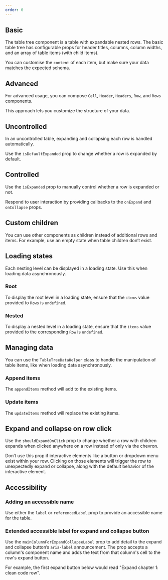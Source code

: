```yaml
---
order: 0
---
```



## Basic

The table tree component is a table with expandable nested rows. The basic table tree has
configurable props for header titles, columns, column widths, and an array of table items (with
child items).

You can customise the `content` of each item, but make sure your data matches the expected schema.

<Example Component={BasicTableTreeExample} packageName="@atlaskit/table-tree" />

## Advanced

For advanced usage, you can compose `Cell`, `Header`, `Headers`, `Row`, and `Rows` components.

This approach lets you customize the structure of your data.

<Example Component={AdvancedTableTreeExample} packageName="@atlaskit/table-tree" />

## Uncontrolled

In an uncontrolled table, expanding and collapsing each row is handled automatically.

Use the `isDefaultExpanded` prop to change whether a row is expanded by default.

<Example Component={UncontrolledTableTreeExample} packageName="@atlaskit/table-tree" />

## Controlled

Use the `isExpanded` prop to manually control whether a row is expanded or not.

Respond to user interaction by providing callbacks to the `onExpand` and `onCollapse` props.

<Example Component={ControlledTableTreeExample} packageName="@atlaskit/table-tree" />

## Custom children

You can use other components as children instead of additional rows and items. For example, use an
empty state when table children don’t exist.

<Example Component={CustomChildTableTreeExample} packageName="@atlaskit/table-tree" />

## Loading states

Each nesting level can be displayed in a loading state. Use this when loading data asynchronously.

### Root

To display the root level in a loading state, ensure that the `items` value provided to `Rows` is
`undefined`.

<Example Component={LoadingStateRootTableTreeExample} packageName="@atlaskit/table-tree" />

### Nested

To display a nested level in a loading state, ensure that the `items` value provided to the
corresponding `Row` is `undefined`.

<Example Component={LoadingStateNestedTableTreeExample} packageName="@atlaskit/table-tree" />

## Managing data

You can use the `TableTreeDataHelper` class to handle the manipulation of table items, like when
loading data asynchronously.

### Append items

The `appendItems` method will add to the existing items.

<Example Component={AsyncAppendTableTreeExample} packageName="@atlaskit/table-tree" />

### Update items

The `updateItems` method will replace the existing items.

<Example Component={AsyncUpdateTableTreeExample} packageName="@atlaskit/table-tree" />

## Expand and collapse on row click

Use the `shouldExpandOnClick` prop to change whether a row with children expands when clicked
anywhere on a row instead of only via the chevron.

Don’t use this prop if interactive elements like a button or dropdown menu exist within your row.
Clicking on those elements will trigger the row to unexpectedly expand or collapse, along with the
default behavior of the interactive element.

<Example Component={ShouldExpandOnClickTableTreeExample} packageName="@atlaskit/table-tree" />

## Accessibility

### Adding an accessible name

Use either the `label` or `referencedLabel` prop to provide an accessible name for the table.

<Example Component={AddAccessibleName} packageName="@atlaskit/table-tree" />

### Extended accessible label for expand and collapse button

Use the `mainColumnForExpandCollapseLabel` prop to add detail to the expand and collapse button’s
`aria-label` announcement. The prop accepts a column's component name and adds the text from that
column's cell to the row's expand button.

For example, the first expand button below would read "Expand chapter 1: clean code row".

<Example Component={ExtendedExpandLabelTableTreeExample} packageName="@atlaskit/table-tree" />
